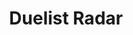 ---
title: "Duelist Radar"
meta_title: "Duelist Radar craft"
description: "Craft de Duelist Radar"
rank: "a"
draft: false
name: "Duelist Radar"
recipe_img: "https://wiki.pokexgames.com/images/e/eb/Duelist-radar.png"
level: 94
craft_time: 345600
result: 1
value_npc: 1
ingredients:
  - name: "Mystic Star"
    quantity: 4
    item_img: "https://wiki.pokexgames.com/images/0/07/GUc8LUi.png"
    value_npc: 1
  - name: "Martial Arts Scroll"
    quantity: 500
    item_img: "https://wiki.pokexgames.com/images/d/d8/Martial_Arts_Scroll.png"
    value_npc: 1
  - name: "Spin Machine"
    quantity: 20
    item_img: "https://wiki.pokexgames.com/images/7/7d/Spin_Machine.png"
    value_npc: 1
  - name: "Kick Machine"
    quantity: 20
    item_img: "https://wiki.pokexgames.com/images/0/0d/Kick_Machine.png"
    value_npc: 1
  - name: "Punch Machine"
    quantity: 20
    item_img: "https://wiki.pokexgames.com/images/2/26/Punch_Machine.png"
    value_npc: 1
  - name: "Platinum Bar"
    quantity: 20
    item_img: "https://wiki.pokexgames.com/images/d/d2/Platinum_Bar.png"
    value_npc: 1
---